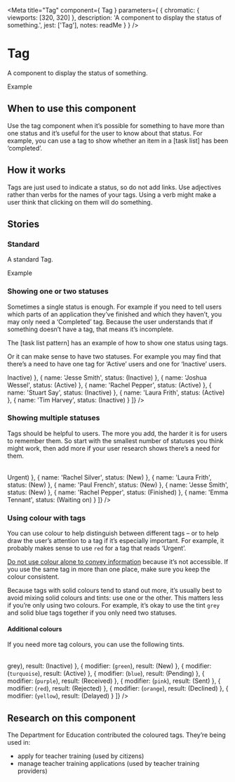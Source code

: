 
<Meta
  title="Tag"
  component={ Tag }
  parameters={ {
    chromatic: { viewports: [320, 320] },
    description: 'A component to display the status of something.',
    jest: ['Tag'],
    notes: readMe
  } }
/>

# Tag

A component to display the status of something.

<Preview withToolbar>
  <Story name="Tag">
    <Tag>Example</Tag>
  </Story>
</Preview>

<Props of={Tag} />


## When to use this component

Use the tag component when it’s possible for something to have more than one status and it’s useful for the user to know about that status. For example, you can use a tag to show whether an item in a [task list] has been ‘completed’.


## How it works

Tags are just used to indicate a status, so do not add links. Use adjectives rather than verbs for the names of your tags. Using a verb might make a user think that clicking on them will do something.


## Stories
### Standard

A standard Tag.

<Preview>
  <Story name="Standard">
    <Tag>Example</Tag>
  </Story>
</Preview>


### Showing one or two statuses

Sometimes a single status is enough. For example if you need to tell users which parts of an application they’ve finished and which they haven’t, you may only need a ‘Completed’ tag. Because the user understands that if something doesn’t have a tag, that means it’s incomplete.

The [task list pattern] has an example of how to show one status using tags.

Or it can make sense to have two statuses. For example you may find that there’s a need to have one tag for ‘Active’ users and one for ‘Inactive’ users.

<Preview>
  <Story name="One or two">
    <Table
      keys={['name', 'status']}
      headings={{
        name: 'Name of user',
        status: 'Status'
      }}
      data={[
        {
          name: 'Rachel Silver',
          status: (<Tag classModifiers="grey">Inactive</Tag>)
        },
        {
          name: 'Jesse Smith',
          status: (<Tag classModifiers="grey">Inactive</Tag>)
        },
        {
          name: 'Joshua Wessel',
          status: (<Tag>Active</Tag>)
        },
        {
          name: 'Rachel Pepper',
          status: (<Tag>Active</Tag>)
        },
        {
          name: 'Stuart Say',
          status: (<Tag classModifiers="grey">Inactive</Tag>)
        },
        {
          name: 'Laura Frith',
          status: (<Tag>Active</Tag>)
        },
        {
          name: 'Tim Harvey',
          status: (<Tag classModifiers="grey">Inactive</Tag>)
        }
      ]}
    />
  </Story>
</Preview>


### Showing multiple statuses

Tags should be helpful to users. The more you add, the harder it is for users to remember them. So start with the smallest number of statuses you think might work, then add more if your user research shows there’s a need for them.

<Preview>
  <Story name="Multiple">
    <Table
      keys={['name', 'status']}
      headings={{
        name: 'Applicaton',
        status: 'Status'
      }}
      data={[
        {
          name: 'Joshua Wessel',
          status: (<Tag classModifiers="red">Urgent</Tag>)
        },
        {
          name: 'Rachel Silver',
          status: (<Tag classModifiers="blue">New</Tag>)
        },
        {
          name: 'Laura Frith',
          status: (<Tag classModifiers="blue">New</Tag>)
        },
        {
          name: 'Paul French',
          status: (<Tag classModifiers="blue">New</Tag>)
        },
        {
          name: 'Jesse Smith',
          status: (<Tag classModifiers="blue">New</Tag>)
        },
        {
          name: 'Rachel Pepper',
          status: (<Tag classModifiers="green">Finished</Tag>)
        },
        {
          name: 'Emma Tennant',
          status: (<Tag classModifiers="yellow">Waiting on</Tag>)
        }
      ]}
    />
  </Story>
</Preview>


### Using colour with tags

You can use colour to help distinguish between different tags – or to help draw the user’s attention to a tag if it’s especially important. For example, it probably makes sense to use `red` for a tag that reads ‘Urgent’.

[Do not use colour alone to convey information] because it’s not accessible. If you use the same tag in more than one place, make sure you keep the colour consistent.

Because tags with solid colours tend to stand out more, it’s usually best to avoid mixing solid colours and tints: use one or the other. This matters less if you’re only using two colours. For example, it’s okay to use the tint `grey` and solid blue tags together if you only need two statuses.


#### Additional colours

If you need more tag colours, you can use the following tints.

<Preview>
  <Story name="Colours">
    <Table
      keys={['modifier', 'result']}
      headings={{
        modifier: 'classModifier',
        result: 'Tag'
      }}
      data={[
        {
          modifier: (<code>grey</code>),
          result: (<Tag classModifiers="grey">Inactive</Tag>)
        },
        {
          modifier: (<code>green</code>),
          result: (<Tag classModifiers="green">New</Tag>)
        },
        {
          modifier: (<code>turquoise</code>),
          result: (<Tag classModifiers="turquoise">Active</Tag>)
        },
        {
          modifier: (<code>blue</code>),
          result: (<Tag classModifiers="blue">Pending</Tag>)
        },
        {
          modifier: (<code>purple</code>),
          result: (<Tag classModifiers="purple">Received</Tag>)
        },
        {
          modifier: (<code>pink</code>),
          result: (<Tag classModifiers="pink">Sent</Tag>)
        },
        {
          modifier: (<code>red</code>),
          result: (<Tag classModifiers="red">Rejected</Tag>)
        },
        {
          modifier: (<code>orange</code>),
          result: (<Tag classModifiers="orange">Declined</Tag>)
        },
        {
          modifier: (<code>yellow</code>),
          result: (<Tag classModifiers="yellow">Delayed</Tag>)
        }
      ]}
    />
  </Story>
</Preview>


## Research on this component

The Department for Education contributed the coloured tags. They’re being used in:
- apply for teacher training (used by citizens)
- manage teacher training applications (used by teacher training providers)


[Do not use colour alone to convey information]: https://www.w3.org/WAI/WCAG21/Understanding/use-of-color.html
